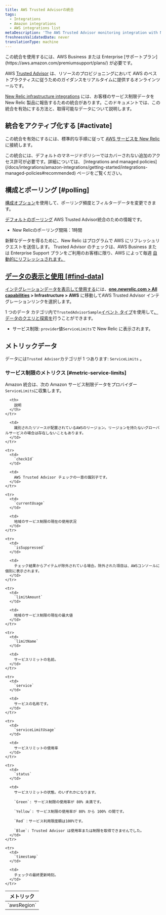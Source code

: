 ```yaml
---
title: AWS Trusted Advisorの統合
tags:
  - Integrations
  - Amazon integrations
  - AWS integrations list
metaDescription: 'The AWS Trusted Advisor monitoring integration with New Relic: what data it reports, and how to enable it.'
freshnessValidatedDate: never
translationType: machine
---
```


<Callout variant="tip">
  この統合を使用するには、AWS Business または Enterprise [サポートプラン](https://aws.amazon.com/premiumsupport/plans/) が必要です。
</Callout>

AWS [Trusted Advisor](https://aws.amazon.com/premiumsupport/technology/trusted-advisor/) は、リソースのプロビジョニングにおいて AWS のベストプラクティスに従うためのガイダンスをリアルタイムに提供するオンラインツールです。

[New Relic infrastructure integrations](/docs/infrastructure/integrations-getting-started/getting-started/introduction-infrastructure-integrations) には、お客様のサービス制限データを New Relic 製品に報告するための統合があります。このドキュメントでは、この統合を有効にする方法と、取得可能なデータについて説明します。

## 統合をアクティブ化する [#activate]

この統合を有効にするには、標準的な手順に従って [AWS サービスを New Relic](/docs/infrastructure/infrastructure-integrations/getting-started/connect-aws-integrations-infrastructure) に接続します。

<Callout variant="important">
  この統合には、デフォルトのマネージドポリシーではカバーされない追加のアクセス許可が必要です。詳細については、 [Integrations and managed policies](/docs/integrations/amazon-integrations/getting-started/integrations-managed-policies#recommended) ページをご覧ください。
</Callout>

## 構成とポーリング [#polling]

[構成オプション](/docs/integrations/new-relic-integrations/getting-started/configure-polling-frequency-data-collection-cloud-integrations)を使用して、ポーリング頻度とフィルターデータを変更できます。

[デフォルトのポーリング](/docs/infrastructure/amazon-integrations/aws-integrations-list/aws-polling-intervals-infrastructure-integrations) AWS Trusted Advisor統合のための情報です。

* New Relicのポーリング間隔：1時間

新鮮なデータを得るために、New Relic はプログラムで AWS にリフレッシュリクエストを送信します。 Trusted Advisor のチェックは、AWS Business または Enterprise Support プランをご利用のお客様に限り、AWS によって毎週 [自動的にリフレッシュされます。](https://aws.amazon.com/premiumsupport/faqs/#TArefresh)

## [データの表示と使用 \[#find-data\]](https://aws.amazon.com/premiumsupport/faqs/#TArefresh)

[](https://aws.amazon.com/premiumsupport/faqs/#TArefresh)[インテグレーションデータを表示して使用する](/docs/infrastructure/integrations/find-use-infrastructure-integration-data)には、<DNT>**[one.newrelic.com > All capabilities](https://one.newrelic.com/all-capabilities) > Infrastructure > AWS**</DNT> に移動してAWS Trusted Advisor インテグレーションリンクを選択します。

1 つのデータ カテゴリ内で`TrustedAdvisorSample`[イベント タイプ](/docs/data-apis/understand-data/new-relic-data-types/#event-data)を使用して[、データのクエリと探索を](/docs/using-new-relic/data/understand-data/query-new-relic-data)行うことができます。

* サービス制限: `provider`値`ServiceLimits`で New Relic に表示されます。

## メトリックデータ

データには`Trusted Advisor`カテゴリが 1 つあります: `ServiceLimits` 。

### サービス制限のメトリクス [#metric-service-limits]

Amazon 統合は、次の Amazon サービス制限データをプロバイダー `ServiceLimits`に収集します。

<table>
  <thead>
    <tr>
      <th style={{ width: "275px" }}>
        メトリック
      </th>

      <th>
        説明
      </th>
    </tr>
  </thead>

  <tbody>
    <tr>
      <td>
        `awsRegion`
      </td>

      <td>
        識別されたリソースが配置されているAWSのリージョン。リージョンを持たないグローバルサービスの場合は存在しないこともあります。
      </td>
    </tr>

    <tr>
      <td>
        `checkId`
      </td>

      <td>
        AWS Trusted Advisor チェックの一意の識別子です。
      </td>
    </tr>

    <tr>
      <td>
        `currentUsage`
      </td>

      <td>
        地域のサービス制限の現在の使用状況
      </td>
    </tr>

    <tr>
      <td>
        `isSuppressed`
      </td>

      <td>
        チェック結果からアイテムが除外されている場合。除外された項目は、AWSコンソールに個別に表示されます。
      </td>
    </tr>

    <tr>
      <td>
        `limitAmount`
      </td>

      <td>
        地域のサービス制限の現在の最大値
      </td>
    </tr>

    <tr>
      <td>
        `limitName`
      </td>

      <td>
        サービスリミットの名前。
      </td>
    </tr>

    <tr>
      <td>
        `service`
      </td>

      <td>
        サービスの名称です。
      </td>
    </tr>

    <tr>
      <td>
        `serviceLimitUsage`
      </td>

      <td>
        サービスリミットの使用率
      </td>
    </tr>

    <tr>
      <td>
        `status`
      </td>

      <td>
        サービスリミットの状態。のいずれかになります。

        `Green`: サービス制限の使用率が 80% 未満です。

        `Yellow`: サービス制限の使用率が 80% から 100% の間です。

        `Red`：サービス利用限度額は100%です。

        `Blue`: Trusted Advisor は使用率または制限を取得できませんでした。
      </td>
    </tr>

    <tr>
      <td>
        `timestamp`
      </td>

      <td>
        チェックの最終更新時刻。
      </td>
    </tr>
  </tbody>
</table>
